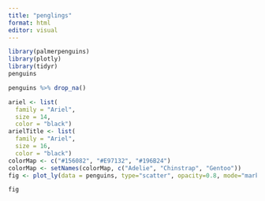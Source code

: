 ```yaml
---
title: "penglings"
format: html
editor: visual
---
```


```r
library(palmerpenguins)
library(plotly)
library(tidyr)
penguins 
```

```r
penguins %>% drop_na()

ariel <- list(
  family = "Ariel",
  size = 14,
  color = "black")
arielTitle <- list(
  family = "Ariel",
  size = 16,
  color = "black")
colorMap <- c("#156082", "#E97132", "#196B24")
colorMap <- setNames(colorMap, c("Adelie", "Chinstrap", "Gentoo"))
fig <- plot_ly(data = penguins, type="scatter", opacity=0.8, mode="markers", hovertemplate = paste('<br><b>Flipper Length (mm)</b>: %{x}<br>','<b>Body Mass (g)</b>: %{y}'), x = ~flipper_length_mm, y = ~body_mass_g, color = ~species, colors = colorMap, marker = list(size=~bill_length_mm*0.5)) %>% layout(font = ariel, title = list(text = 'Flipper Length vs. Body Mass\nFor Adelie, Chinstrap, and Gentoo Penguins', font = arielTitle), xaxis = list(title = 'Flipper Length (mm)'), yaxis = list(title = 'Body Mass (g)'), legend = list(title=list(text='Species')))

fig

```